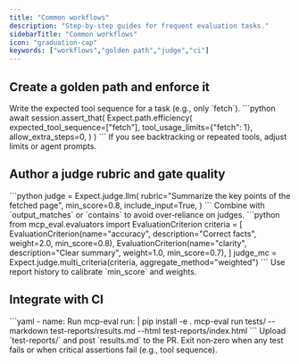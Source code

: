 ```yaml
---
title: "Common workflows"
description: "Step‑by‑step guides for frequent evaluation tasks."
sidebarTitle: "Common workflows"
icon: "graduation-cap"
keywords: ["workflows","golden path","judge","ci"]
---
```


## Create a golden path and enforce it

<Steps>
  <Step title="Define the happy path">
    Write the expected tool sequence for a task (e.g., only `fetch`).
  </Step>
  <Step title="Add a path assertion">
    ```python
    await session.assert_that(
      Expect.path.efficiency(
        expected_tool_sequence=["fetch"],
        tool_usage_limits={"fetch": 1},
        allow_extra_steps=0,
      )
    )
    ```
  </Step>
  <Step title="Run and refine">
    If you see backtracking or repeated tools, adjust limits or agent prompts.
    <!-- TODO(screenshot): failing path efficiency with tool call timeline. -->
  </Step>
</Steps>

## Author a judge rubric and gate quality

<Steps>
  <Step title="Start with a minimal rubric">
    ```python
    judge = Expect.judge.llm(
      rubric="Summarize the key points of the fetched page",
      min_score=0.8,
      include_input=True,
    )
    ```
  </Step>
  <Step title="Integrate with structural checks">
    Combine with `output_matches` or `contains` to avoid over‑reliance on judges.
  </Step>
  <Step title="Escalate to multi‑criteria (optional)">
    ```python
    from mcp_eval.evaluators import EvaluationCriterion
    criteria = [
      EvaluationCriterion(name="accuracy", description="Correct facts", weight=2.0, min_score=0.8),
      EvaluationCriterion(name="clarity", description="Clear summary", weight=1.0, min_score=0.7),
    ]
    judge_mc = Expect.judge.multi_criteria(criteria, aggregate_method="weighted")
    ```
  </Step>
  <Step title="Tune thresholds over time">
    Use report history to calibrate `min_score` and weights.
    <!-- TODO(screenshot): judge result with criterion breakdown. -->
  </Step>
</Steps>

## Integrate with CI

<Steps>
  <Step title="Add a job to run tests">
    ```yaml
    - name: Run mcp-eval
      run: |
        pip install -e .
        mcp-eval run tests/ --markdown test-reports/results.md --html test-reports/index.html
    ```
  </Step>
  <Step title="Upload artifacts and post a summary">
    Upload `test-reports/` and post `results.md` to the PR.
    <!-- TODO(screenshot): PR comment with report snippet. -->
  </Step>
  <Step title="Fail on regression">
    Exit non‑zero when any test fails or when critical assertions fail (e.g., tool sequence).
  </Step>
</Steps>


